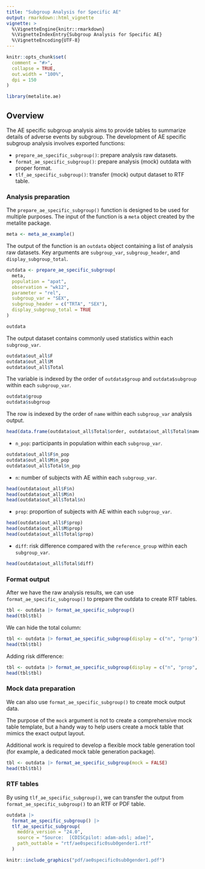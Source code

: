 ```yaml
---
title: "Subgroup Analysis for Specific AE"
output: rmarkdown::html_vignette
vignette: >
  %\VignetteEngine{knitr::rmarkdown}
  %\VignetteIndexEntry{Subgroup Analysis for Specific AE}
  %\VignetteEncoding{UTF-8}
---
```


```r
knitr::opts_chunk$set(
  comment = "#>",
  collapse = TRUE,
  out.width = "100%",
  dpi = 150
)
```

```r
library(metalite.ae)
```

## Overview

The AE specific subgroup analysis aims to provide tables to summarize details of
adverse events by subgroup.
The development of AE specific subgroup analysis involves exported functions:

- `prepare_ae_specific_subgroup()`: prepare analysis raw datasets.
- `format_ae_specific_subgroup()`: prepare analysis (mock) outdata with proper format.
- `tlf_ae_specific_subgroup()`: transfer (mock) output dataset to RTF table.

### Analysis preparation

The `prepare_ae_specific_subgroup()` function is designed to be used for multiple purposes.
The input of the function is a `meta` object created by the metalite package.

```r
meta <- meta_ae_example()
```

The output of the function is an `outdata` object containing a list of analysis
raw datasets. Key arguments are `subgroup_var`, `subgroup_header`, and
`display_subgroup_total`.

```r
outdata <- prepare_ae_specific_subgroup(
  meta,
  population = "apat",
  observation = "wk12",
  parameter = "rel",
  subgroup_var = "SEX",
  subgroup_header = c("TRTA", "SEX"),
  display_subgroup_total = TRUE
)
```

```r
outdata
```

The output dataset contains commonly used statistics within each `subgroup_var`.

```r
outdata$out_all$F
outdata$out_all$M
outdata$out_all$Total
```

The variable is indexed by the order of `outdata$group` and `outdata$subgroup`
within each `subgroup_var`.

```r
outdata$group
outdata$subgroup
```

The row is indexed by the order of `name` within each `subgroup_var` analysis output.

```r
head(data.frame(outdata$out_all$Total$order, outdata$out_all$Total$name))
```

- `n_pop`: participants in population within each `subgroup_var`.

```r
outdata$out_all$F$n_pop
outdata$out_all$M$n_pop
outdata$out_all$Total$n_pop
```

- `n`: number of subjects with AE within each `subgroup_var`.

```r
head(outdata$out_all$F$n)
head(outdata$out_all$M$n)
head(outdata$out_all$Total$n)
```

- `prop`: proportion of subjects with AE within each `subgroup_var`.

```r
head(outdata$out_all$F$prop)
head(outdata$out_all$M$prop)
head(outdata$out_all$Total$prop)
```

- `diff`: risk difference compared with the `reference_group` within each `subgroup_var`.

```r
head(outdata$out_all$Total$diff)
```

### Format output

After we have the raw analysis results, we can use `format_ae_specific_subgroup()`
to prepare the outdata to create RTF tables.

```r
tbl <- outdata |> format_ae_specific_subgroup()
head(tbl$tbl)
```

We can hide the total column:

```r
tbl <- outdata |> format_ae_specific_subgroup(display = c("n", "prop"))
head(tbl$tbl)
```

Adding risk difference:

```r
tbl <- outdata |> format_ae_specific_subgroup(display = c("n", "prop", "diff"))
head(tbl$tbl)
```

### Mock data preparation

We can also use `format_ae_specific_subgroup()` to create mock output data.

The purpose of the `mock` argument is not to create a comprehensive mock table template,
but a handy way to help users create a mock table that mimics the exact output layout.

Additional work is required to develop a flexible mock table generation tool
(for example, a dedicated mock table generation package).

```r
tbl <- outdata |> format_ae_specific_subgroup(mock = FALSE)
head(tbl$tbl)
```

### RTF tables

By using `tlf_ae_specific_subgroup()`, we can transfer the output from
`format_ae_specific_subgroup()` to an RTF or PDF table.

```r
outdata |>
  format_ae_specific_subgroup() |>
  tlf_ae_specific_subgroup(
    meddra_version = "24.0",
    source = "Source:  [CDISCpilot: adam-adsl; adae]",
    path_outtable = "rtf/ae0specific0sub0gender1.rtf"
  )
```

```r
knitr::include_graphics("pdf/ae0specific0sub0gender1.pdf")
```
